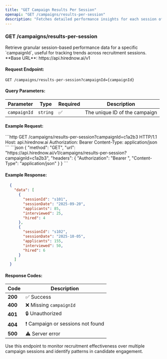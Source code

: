 ```yaml
---
title: "GET Campaign Results Per Session"
openapi: "GET /campaigns/results-per-session"
description: "Fetches detailed performance insights for each session of a campaign, including metrics such as applicants, interviews, and hires per session."
---
```


### GET /campaigns/results-per-session

<Note>
  Retrieve granular session-based performance data for a specific `campaignId`, useful for tracking trends across recruitment sessions.
</Note>

<Warning>
  **Base URL**: https://api.hirednow.ai/v1
</Warning>

#### Request Endpoint:

```http
GET /campaigns/results-per-session?campaignId={campaignId}
```

#### Query Parameters:

| Parameter    | Type     | Required | Description                   |
| ------------ | -------- | -------- | ----------------------------- |
| `campaignId` | `string` | ✅        | The unique ID of the campaign |

#### Example Request:

<Tabs>
  <Tab title="HTTP">
    ```http
    GET /campaigns/results-per-session?campaignId=c1a2b3 HTTP/1.1 
    Host: api.hirednow.ai 
    Authorization: Bearer <YOUR_API_KEY> 
    Content-Type: application/json 
    ```
  </Tab>
  <Tab title="JSON">
    ```json
    { 
      "method": "GET", 
      "url": "https://api.hirednow.ai/v1/campaigns/results-per-session?campaignId=c1a2b3",
      "headers": { 
        "Authorization": "Bearer <YOUR_API_KEY>", 
        "Content-Type": "application/json" 
      } 
    } 
    ```
  </Tab>
</Tabs>

#### Example Response:

```json
  {
    "data": [
      {
        "sessionId": "s101",
        "sessionDate": "2025-09-20",
        "applicants": 85,
        "interviewed": 25,
        "hired": 4
      },
      {
        "sessionId": "s102",
        "sessionDate": "2025-10-05",
        "applicants": 155,
        "interviewed": 50,
        "hired": 6
      }
    ]
  }
```

#### Response Codes:

| Code    | Description                      |
| ------- | -------------------------------- |
| **200** | ✅ Success                        |
| **400** | ❌ Missing `campaignId`           |
| **401** | 🔒 Unauthorized                  |
| **404** | ❗ Campaign or sessions not found |
| **500** | ⚠️ Server error                  |

<Note>
  Use this endpoint to monitor recruitment effectiveness over multiple campaign sessions and identify patterns in candidate engagement.
</Note>